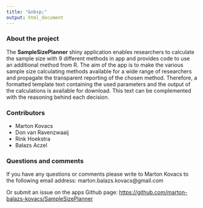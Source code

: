 ```yaml
---
title: "&nbsp;"
output: html_document
---
```


### About the project

The __SampleSizePlanner__ shiny application enables researchers to calculate the sample size with 9 different methods in app and provides code to use an additional method from R. The aim of the app is to make the various sample size calculating methods available for a wide range of researchers and propagate the transparent reporting of the chosen method. Therefore, a formatted template text containing the used parameters and the output of the calculations is available for download. This text can be complemented with the reasoning behind each decision.

### Contributors
- Marton Kovacs
- Don van Ravenzwaaij
- Rink Hoekstra
- Balazs Aczel

### Questions and comments

If you have any questions or comments please write to Marton Kovacs to the following email address: marton.balazs.kovacs@gmail.com

Or submit an issue on the apps Github page: [https://github.com/marton-balazs-kovacs/SampleSizePlanner](https://github.com/marton-balazs-kovacs/SampleSizePlanner)
